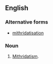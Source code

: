 ==English==

===Alternative forms===
* [[mithridatisation]]

===Noun===
{{en-noun|-}}

# {{rare}} [[mithridatism|Mithridatism]].